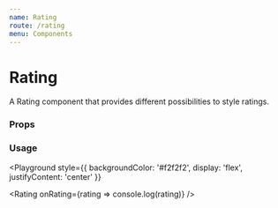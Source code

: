 ```yaml
---
name: Rating
route: /rating
menu: Components
---
```



# Rating

A Rating component that provides different possibilities to style ratings.

### Props

<Props of={Rating} />

### Usage

<Playground
  style={{
    backgroundColor: '#f2f2f2',
    display: 'flex',
    justifyContent: 'center'
  }}
>
  <Rating onRating={rating => console.log(rating)} />
</Playground>
